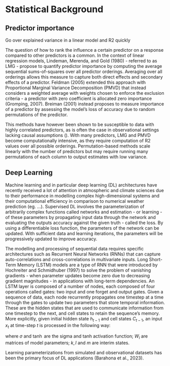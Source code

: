 # Statistical Background

## Predictor importance

Go over explained variance in a linear model and R2 quickly

The question of how to rank the influence a certain predictor on a response compared to other predictors is a common. In the context of linear regression models, Lindeman, Merenda, and Gold (1980) - referred to as LMG - propose to quantify predictor importance by computing the average sequential sums-of-squares over all predictor orderings. Averaging over all orderings allows this measure to capture both direct effects and secondary effects of a predictor. Feldman (2005) extended this approach with Proportional Marginal Variance Decomposition (PMVD) that instead considers a weighted average with weights chosen to enforce the exclusion criteria - a predictor with zero coefficient is allocated zero importance (Gromping, 2007). Breiman (2001) instead proposes to measure importance of a predictor by assessing the model's loss of accuracy due to random permutations of the predictor.

This methods have however been shown to be susceptible to data with highly correlated predictors, as is often the case in observational settings lacking causal assumptions (). With many predictors, LMG and PMVD become computationally intensive, as they require computation of R2 values over all possible orderings. Permutation-based methods scale linearly with the number of predictors but may require running many permutations of each column to output estimates with low variance.  

## Deep Learning

Machine learning and in particular deep learning (DL) architectures have recently received a lot of attention in atmospheric and climate sciences due to their performance in modelling complex high-dimensional systems and their computational efficiency in comparison to numerical weather prediction (eg. ...). Supervised DL involves the parameterization of arbitrarily complex functions called networks and estimation - or learning - of these parameters by propagating input data through the network and evaluating the outputs accuracy against the given truth - called the loss. By using a differentiable loss function, the parameters of the network can be updated. With sufficient data and learning iterations, the parameters will be progressively updated to improve accuracy. 

The modelling and processing of sequential data requires specific architectures such as Recurrent Neural Networks (RNNs) that can capture auto-correlations and cross-correlations in multivariate inputs. Long Short-Term Memory (LSTM) models are a type of RNN that were introduced by Hochreiter and Schmidhuber (1997) to solve the problem of vanishing gradients - when parameter updates become zero due to decreasing gradient magnitudes - in applications with long-term dependencies. An LSTM layer is composed of a number of nodes, each composed of four operations called gates: two input and one forget and output gates. Given a sequence of data, each node recurrently propagates one timestep at a time through the gates to update two parameters that store temporal information. These are the hidden states that are used to communicate information from one timestep to the next, and cell states to retain the sequence's memory. More explicitly, given initial hidden state $h_{t-1}$ and cell states $C_{t-1}$, an input $x_t$ at time-step $t$ is processed in the following way:

\begin{equation}
  \begin{aligned}
    k_t &= \sigma \left( W_k \cdot [h_{t-1}, x_t] + b_k \right) \\
    l_t &= \sigma \left( W_l \cdot [h_{t-1}, x_t] + b_l\right) \\
    \tilde{C}_t &= \tanh \left( W_{\tilde{C}} \cdot [ h_{t-1}, x_t ] + b_{\tilde{C}}\right) \\
    C_t &= k_t \ast C_{t-1} + l_{t} \ast \tilde{C}_t \\
    m_t &= \sigma \left( W_m [h_{t-1}, x_t] + b_m\right) \\
    h_t &= m_t \ast \tanh (C_t)
  \end{aligned}
(\#eq:lstm)
\end{equation}

where $\sigma$ and $\tanh$ are the sigma and tanh activation function; $W_i$ are matrices of model parameters; $k,l$ and $m$ are interim states.

Learning parameterizations from simulated and observational datasets has been the primary focus of DL applications (Barahona et al., 2023).